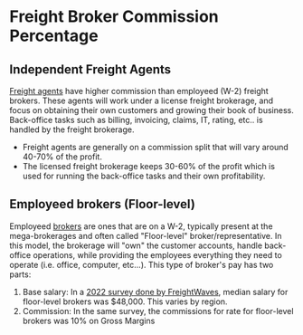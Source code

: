 # Freight Broker Commission Percentage

## Independent Freight Agents

[Freight agents](./what-are-freight-agents.mdx) have higher commission than employeed (W-2) freight brokers. These agents will work under a license freight brokerage, and focus on obtaining their own customers and growing their book of business. Back-office tasks such as billing, invoicing, claims, IT, rating, etc.. is handled by the freight brokerage.

- Freight agents are generally on a commission split that will vary around 40-70% of the profit.
- The licensed freight brokerage keeps 30-60% of the profit which is used for running the back-office tasks and their own profitability.

## Employeed brokers (Floor-level)

Employeed [brokers](./what-are-freight-brokers.mdx) are ones that are on a W-2, typically present at the mega-brokerages and often called "Floor-level" broker/representative. In this model, the brokerage will "own" the customer accounts, handle back-office operations, while providing the employees everything they need to operate (i.e. office, computer, etc...). This type of broker's pay has two parts:

1. Base salary: In a [2022 survey done by FreightWaves](https://sonar.freightwaves.com/white-papers/2022-freight-broker-compensation-survey#:~:text=In%20April%202022%2C%20FreightWaves%20conducted,there%20were%20some%20notable%20exceptions.), median salary for floor-level brokers was $48,000. This varies by region.
2. Commission: In the same survey, the commissions for rate for floor-level brokers was 10% on Gross Margins
